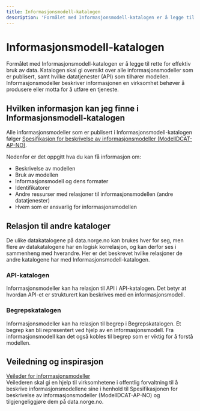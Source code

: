 ```yaml
---
title: Informasjonsmodell-katalogen
description: 'Formålet med Informasjonsmodell-katalogen er å legge til rette for effektiv bruk av data.'
---
```


# Informasjonsmodell-katalogen

<Ingress>
    Formålet med Informasjonsmodell-katalogen er å legge til rette for effektiv bruk av data. Katalogen skal gi oversikt
    over alle informasjonsmodeller som er publisert, samt hvilke datatjenester (API) som tilhører modellen.
    Informasjonsmodeller beskriver informasjonen en virksomhet behøver å produsere eller motta for å utføre en tjeneste.
</Ingress>

<CatalogPromo
    text='Ønsker du å søke i Informasjonsmodell-katalogen?'
    button='Finn&nbsp;informasjons&shy;modeller&nbsp;→'
    link='/information-models'
/>

## Hvilken informasjon kan jeg finne i Informasjonsmodell-katalogen

Alle informasjonsmodeller som er publisert i Informasjonsmodell-katalogen følger [Spesifikasjon for beskrivelse av informasjonsmodeller (ModellDCAT-AP-NO)](https://data.norge.no/specification/modelldcat-ap-no#:~:text=Denne%20spesifikasjonen%2C%20ModellDCAT%2DAP%2D,tilknyttet%20datasett%20og%2Feller%20datatjenester.).

Nedenfor er det oppgitt hva du kan få informasjon om:

-   Beskrivelse av modellen
-   Bruk av modellen
-   Informasjonsmodell og dens formater
-   Identifikatorer
-   Andre ressurser med relasjoner til informasjonsmodellen (andre datatjenester)
-   Hvem som er ansvarlig for informasjonsmodellen

## Relasjon til andre kataloger

De ulike datakatalogene på data.norge.no kan brukes hver for seg, men flere av datakatalogene har en logisk korrelasjon, og kan derfor ses i sammenheng med hverandre. Her er det beskrevet hvilke relasjoner de andre katalogene har med Informasjonsmodell-katalogen.

### API-katalogen

Informasjonsmodeller kan ha relasjon til API i API-katalogen. Det betyr at hvordan API-et er strukturert kan beskrives med en informasjonsmodell.

### Begrepskatalogen

Informasjonsmodeller kan ha relasjon til begrep i Begrepskatalogen. Et begrep kan bli representert ved hjelp av en informasjonsmodell. Fra informasjonsmodell kan det også kobles til begrep som er viktig for å forstå modellen.

## Veiledning og inspirasjon

[Veileder for informasjonsmodeller](https://data.norge.no/guide/veileder-modelldcat-ap-no/)  
Veilederen skal gi en hjelp til virksomhetene i offentlig forvaltning til å beskrive informasjonsmodellene sine i henhold til Spesifikasjonen for beskrivelse av informasjonsmodeller (ModellDCAT-AP-NO) og tilgjengeliggjøre dem på data.norge.no.
